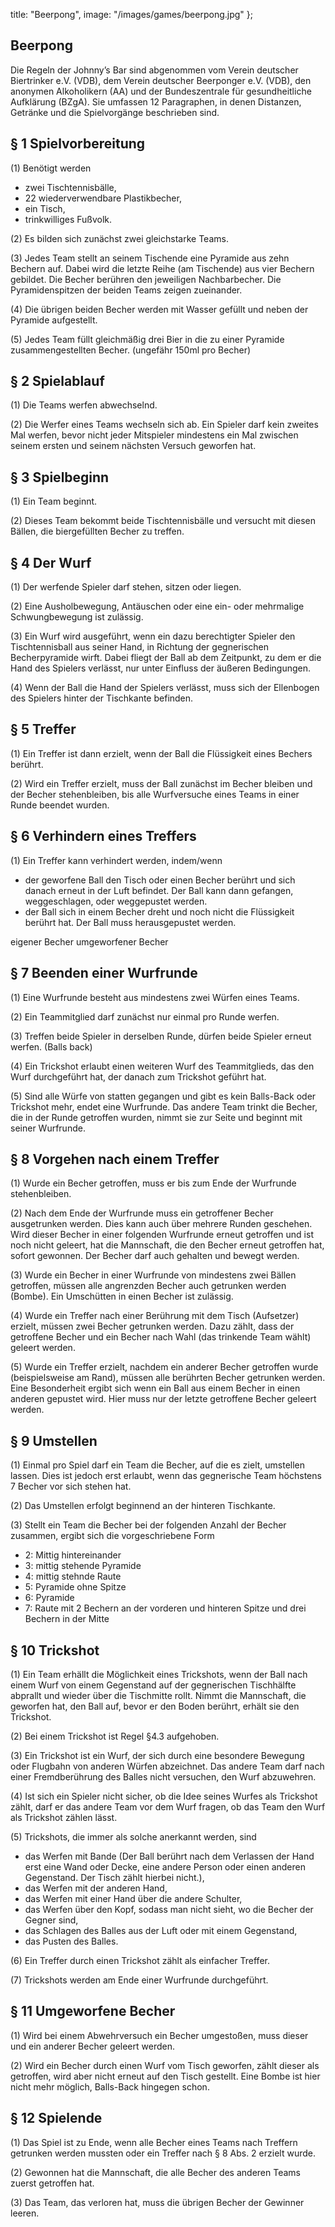   title: "Beerpong",
  image: "/images/games/beerpong.jpg"
};

## Beerpong

Die Regeln der Johnny’s Bar sind abgenommen vom Verein deutscher Biertrinker e.V. (VDB), dem Verein deutscher Beerponger e.V. (VDB), den anonymen Alkoholikern (AA) und der Bundeszentrale für gesundheitliche Aufklärung (BZgA).
Sie umfassen 12 Paragraphen, in denen Distanzen, Getränke und die Spielvorgänge beschrieben sind.


## § 1 Spielvorbereitung

(1) Benötigt werden

- zwei Tischtennisbälle,
- 22 wiederverwendbare Plastikbecher,
- ein Tisch,
- trinkwilliges Fußvolk.

(2) Es bilden sich zunächst zwei gleichstarke Teams.

(3) Jedes Team stellt an seinem Tischende eine Pyramide aus zehn Bechern auf. Dabei wird die letzte Reihe (am Tischende) aus vier Bechern gebildet. Die Becher berühren den jeweiligen Nachbarbecher. Die Pyramidenspitzen der beiden Teams zeigen zueinander.

(4) Die übrigen beiden Becher werden mit Wasser gefüllt und neben der Pyramide aufgestellt.

(5) Jedes Team füllt gleichmäßig drei Bier in die zu einer Pyramide zusammengestellten Becher. (ungefähr 150ml pro Becher)


## § 2 Spielablauf

(1) Die Teams werfen abwechselnd.

(2) Die Werfer eines Teams wechseln sich ab. Ein Spieler darf kein zweites Mal werfen, bevor nicht jeder Mitspieler mindestens ein Mal zwischen seinem ersten und seinem nächsten Versuch geworfen hat.


## § 3 Spielbeginn

(1) Ein Team beginnt.

(2) Dieses Team bekommt beide Tischtennisbälle und versucht mit diesen Bällen, die biergefüllten Becher zu treffen.


## § 4 Der Wurf

(1) Der werfende Spieler darf stehen, sitzen oder liegen.

(2) Eine Ausholbewegung, Antäuschen oder eine ein- oder mehrmalige Schwungbewegung ist zulässig.

(3) Ein Wurf wird ausgeführt, wenn ein dazu berechtigter Spieler den Tischtennisball aus seiner Hand, in Richtung der gegnerischen Becherpyramide wirft. Dabei fliegt der Ball ab dem Zeitpunkt, zu dem er die Hand des Spielers verlässt, nur unter Einfluss der äußeren Bedingungen.

(4) Wenn der Ball die Hand der Spielers verlässt, muss sich der Ellenbogen des Spielers hinter der Tischkante befinden.


## § 5 Treffer

(1) Ein Treffer ist dann erzielt, wenn der Ball die Flüssigkeit eines Bechers berührt.

(2) Wird ein Treffer erzielt, muss der Ball zunächst im Becher bleiben und der Becher stehenbleiben, bis alle Wurfversuche eines Teams in einer Runde beendet wurden.


## § 6 Verhindern eines Treffers

(1) Ein Treffer kann verhindert werden, indem/wenn

- der geworfene Ball den Tisch oder einen Becher berührt und sich danach erneut in der Luft befindet. Der Ball kann dann gefangen, weggeschlagen, oder weggepustet werden.
- der Ball sich in einem Becher dreht und noch nicht die Flüssigkeit berührt hat. Der Ball muss herausgepustet werden.

eigener Becher
umgeworfener Becher


## § 7 Beenden einer Wurfrunde

(1) Eine Wurfrunde besteht aus mindestens zwei Würfen eines Teams.

(2) Ein Teammitglied darf zunächst nur einmal pro Runde werfen.

(3) Treffen beide Spieler in derselben Runde, dürfen beide Spieler erneut werfen. (Balls back)

(4) Ein Trickshot erlaubt einen weiteren Wurf des Teammitglieds, das den Wurf durchgeführt hat, der danach zum Trickshot geführt hat.

(5) Sind alle Würfe von statten gegangen und gibt es kein Balls-Back oder Trickshot mehr, endet eine Wurfrunde. Das andere Team trinkt die Becher, die in der Runde getroffen wurden, nimmt sie zur Seite und beginnt mit seiner Wurfrunde.


## § 8 Vorgehen nach einem Treffer

(1) Wurde ein Becher getroffen, muss er bis zum Ende der Wurfrunde stehenbleiben.

(2) Nach dem Ende der Wurfrunde muss ein getroffener Becher ausgetrunken werden. Dies kann auch über mehrere Runden geschehen. Wird dieser Becher in einer folgenden Wurfrunde erneut getroffen und ist noch nicht geleert, hat die Mannschaft, die den Becher erneut getroffen hat, sofort gewonnen. Der Becher darf auch gehalten und bewegt werden.

(3) Wurde ein Becher in einer Wurfrunde von mindestens zwei Bällen getroffen, müssen alle angrenzden Becher auch getrunken werden (Bombe). Ein Umschütten in einen Becher ist zulässig.

(4) Wurde ein Treffer nach einer Berührung mit dem Tisch (Aufsetzer) erzielt, müssen zwei Becher getrunken werden. Dazu zählt, dass der getroffene Becher und ein Becher nach Wahl (das trinkende Team wählt) geleert werden.

(5) Wurde ein Treffer erzielt, nachdem ein anderer Becher getroffen wurde (beispielsweise am Rand), müssen alle berührten Becher getrunken werden. Eine Besonderheit ergibt sich wenn ein Ball aus einem Becher in einen anderen gepustet wird. Hier muss nur der letzte getroffene Becher geleert werden.


## § 9 Umstellen

(1) Einmal pro Spiel darf ein Team die Becher, auf die es zielt, umstellen lassen. Dies ist jedoch erst erlaubt, wenn das gegnerische Team höchstens 7 Becher vor sich stehen hat.

(2) Das Umstellen erfolgt beginnend an der hinteren Tischkante.

(3) Stellt ein Team die Becher bei der folgenden Anzahl der Becher zusammen, ergibt sich die vorgeschriebene Form

- 2: Mittig hintereinander
- 3: mittig stehende Pyramide
- 4: mittig stehnde Raute
- 5: Pyramide ohne Spitze
- 6: Pyramide
- 7: Raute mit 2 Bechern an der vorderen und hinteren Spitze und drei Bechern in der Mitte


## § 10 Trickshot

(1) Ein Team erhällt die Möglichkeit eines Trickshots, wenn der Ball nach einem Wurf von einem Gegenstand auf der gegnerischen Tischhälfte abprallt und wieder über die Tischmitte rollt. Nimmt die Mannschaft, die geworfen hat, den Ball auf, bevor er den Boden berührt, erhält sie den Trickshot.

(2) Bei einem Trickshot ist Regel §4.3 aufgehoben.

(3) Ein Trickshot ist ein Wurf, der sich durch eine besondere Bewegung oder Flugbahn von anderen Würfen abzeichnet. Das andere Team darf nach einer Fremdberührung des Balles nicht versuchen, den Wurf abzuwehren.

(4) Ist sich ein Spieler nicht sicher, ob die Idee seines Wurfes als Trickshot zählt, darf er das andere Team vor dem Wurf fragen, ob das Team den Wurf als Trickshot zählen lässt.

(5) Trickshots, die immer als solche anerkannt werden, sind

- das Werfen mit Bande (Der Ball berührt nach dem Verlassen der Hand erst eine Wand oder Decke, eine andere Person oder einen anderen Gegenstand. Der Tisch zählt hierbei nicht.),
- das Werfen mit der anderen Hand,
- das Werfen mit einer Hand über die andere Schulter,
- das Werfen über den Kopf, sodass man nicht sieht, wo die Becher der Gegner sind,
- das Schlagen des Balles aus der Luft oder mit einem Gegenstand,
- das Pusten des Balles.

(6) Ein Treffer durch einen Trickshot zählt als einfacher Treffer.

(7) Trickshots werden am Ende einer Wurfrunde durchgeführt.

## § 11 Umgeworfene Becher

(1) Wird bei einem Abwehrversuch ein Becher umgestoßen, muss dieser und ein anderer Becher geleert werden.

(2) Wird ein Becher durch einen Wurf vom Tisch geworfen, zählt dieser als getroffen, wird aber nicht erneut auf den Tisch gestellt. Eine Bombe ist hier nicht mehr möglich, Balls-Back hingegen schon.


## § 12 Spielende

(1) Das Spiel ist zu Ende, wenn alle Becher eines Teams nach Treffern getrunken werden mussten oder ein Treffer nach § 8 Abs. 2 erzielt wurde.

(2) Gewonnen hat die Mannschaft, die alle Becher des anderen Teams zuerst getroffen hat.

(3) Das Team, das verloren hat, muss die übrigen Becher der Gewinner leeren.